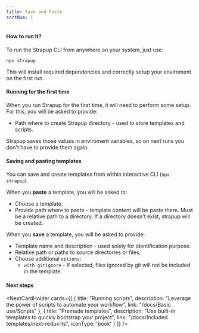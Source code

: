 ```yaml
---
title: Save and Paste
sortNum: 1
---
```

#### How to run It?
To run the Strapup CLI from anywhere on your system, just use:
```command
npx strapup
```
This will install required dependencies and correctly setup your enviroment on the first run.

#### Running for the first time
When you run Strapup for the first time, it will need to perform some setup. For this, you will be asked to provide:
- Path where to create Strapup directory - used to store templates and scripts.

Strapup saves those values in enviroment variables, so on next runs you don't have to provide them again.

#### Saving and pasting templates
You can save and create templates from within interactive CLI (`npx strapup`).

When you **paste** a template, you will be asked to:
- Choose a template.
- Provide path where to paste - template content will be paste there. Must be a relative path to a directory. If a directory doesn't exist, strapup will be created.

When you **save** a template, you will be asked to provide:
- Template name and description - used solely for identification purpose.
- Relative path or paths to source directories or files.
- Choose additional `options`:
    - `with gitignore` - If selected, files ignored by git will not be included in the template.

#### Next steps
<NextCardHolder cards={[
    {
        title: "Running scripts",
        description: "Leverage the power of scripts to automate your workflow",
        link: "/docs/Basic use/Scripts"
    },
        {
        title: "Premade templates",
        description: "Use built-in templates to quickly bootstrap your project",
        link: "/docs/Included templates/next-redux-ts",
        iconType: 'book'
    }
]} />
